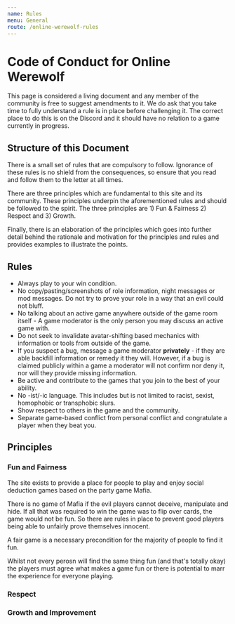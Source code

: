 ```yaml
---
name: Rules
menu: General
route: /online-werewolf-rules
---
```


# Code of Conduct for Online Werewolf

This page is considered a living document and any member of the community is free to suggest amendments to it. We do ask that you take time to fully understand a rule is in place before challenging it. The correct place to do this is on the Discord and it should have no relation to a game currently in progress.

## Structure of this Document

There is a small set of rules that are compulsory to follow. Ignorance of these rules is no shield from the consequences, so ensure that you read and follow them to the letter at all times.

There are three principles which are fundamental to this site and its community. These principles underpin the aforementioned rules and should be followed to the spirit. The three principles are 1) Fun & Fairness 2) Respect and 3) Growth.

Finally, there is an elaboration of the principles which goes into further detail behind the rationale and motivation for the principles and rules and provides examples to illustrate the points.

## Rules

- Always play to your win condition.
- No copy/pasting/screenshots of role information, night messages or mod messages. Do not try to prove your role in a way that an evil could not bluff.
- No talking about an active game anywhere outside of the game room itself - A game moderator is the only person you may discuss an active game with.
- Do not seek to invalidate avatar-shifting based mechanics with information or tools from outside of the game.
- If you suspect a bug, message a game moderator **privately** - if they are able backfill information or remedy it they will. However, if a bug is claimed publicly within a game a moderator will not confirm nor deny it, nor will they provide missing information.
- Be active and contribute to the games that you join to the best of your ability.
- No -ist/-ic language. This includes but is not limited to racist, sexist, homophobic or transphobic slurs.
- Show respect to others in the game and the community.
- Separate game-based conflict from personal conflict and congratulate a player when they beat you.

## Principles

### Fun and Fairness

The site exists to provide a place for people to play and enjoy social deduction games based on the party game Mafia. 

There is no game of Mafia if the evil players cannot deceive, manipulate and hide. If all that was required to win the game was to flip over cards, the game would not be fun. So there are rules in place to prevent good players being able to unfairly prove themselves innocent. 

A fair game is a necessary precondition for the majority of people to find it fun.

Whilst not every perosn will find the same thing fun (and that's totally okay) the players must agree what makes a game fun or there is potential to marr the experience for everyone playing.

### Respect



### Growth and Improvement


